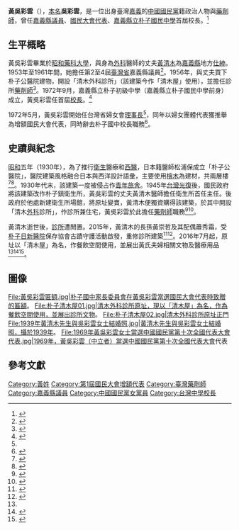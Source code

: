 {{Infobox Officeholder
| name = 黃吳彩雲
| image name =File:1968年黃吳彩雲女士擔任嘉義縣朴子國中校長於校長室留影.jpg 
| width = 
| sex = 女
| office15 = 第1屆增額[[國民大會代表|國民大會代表]]
| term_start15 = 1972年
| term_end15 = 1991年
| office16 = [[嘉義縣議員|嘉義縣議員]]
| term_start16 = 1953年2月21日
| term_end16 = 1964年2月20日
| constituency=
| birth_date = 1918年
| birth_place = {{TWN-JPN}}[[臺南州|臺南州]]
| death_date = 2005年
| death_place =
| Native place =  
| nationality = {{ROC}}
| party = {{KMT}}
| parents  = 
| relatives = 黃崇哲（孫）
| nickname = 
| spouse = [[黃清木|黃清木]]
| children = 
| profession = 
| website = 
| educate=
* [[昭和藥科大學|昭和藥科大學]]
| past = 
* [[中國國民黨第十次全國代表大會|中國國民黨第十次全國代表大會]]代表<br>（1969年）
* 第11－13屆[[台灣省婦女會|台灣省婦女會]]理事長<br>（1972年5月－1981年8月）
* 第1屆[[增額國民大會代表|增額國民大會代表]]<br>（1972年－1991年）
* [[第一屆國民大會|第一屆國民大會]]第六次會議[[國民大會主席團|主席團]]主席
* [[嘉義縣立朴子國民中學|嘉義縣立朴子國民中學]]校長<br>（1972年）
|caption=1968年，黃吳彩雲朴子國中校長任內於校長室留影}}

'''黃吳彩雲'''（{{bd|1918年||2005年||catIdx=}}），[[本名|本名]]'''吳彩雲'''，是一位出身臺灣[[嘉義縣|嘉義]]的[[中國國民黨|中國國民黨]]籍政治人物與[[藥劑師|藥劑師]]，曾任[[嘉義縣議員|嘉義縣議員]]、[[國民大會代表|國民大會代表]]、[[嘉義縣立朴子國民中學|嘉義縣立朴子國民中學]]首屆校長。<ref name=":0">{{Cite web|title=歷屆理事長|url=http://www.wahq.org.tw/img/news/%E7%90%86%E4%BA%8B%E9%95%B7%E5%80%91/bg.htm|accessdate=2021-02-10|work=www.wahq.org.tw}}</ref>

== 生平概略 ==
黃吳彩雲畢業於[[昭和藥科大學|昭和藥科大學]]，與身為[[外科|外科]]醫師的丈夫[[黃清木|黃清木]]為[[嘉義縣|嘉義縣]]地方[[仕紳|仕紳]]。1953年至1961年間，她擔任第2至4屆[[臺灣省|臺灣省]]嘉義縣議員<ref>{{Cite book|title=嘉義縣志：政事志|last=|first=|publisher=嘉義縣政府|year=|isbn=|location=|pages=|url=https://www.tbocc.gov.tw/ModuleMsg/Files/837/AttachFile/04-%E6%94%BF%E4%BA%8B%E5%BF%97381-402.pdf}}</ref>。1956年，與丈夫買下朴子公醫院建物，開設「清木外科診所」（該建築今作「清木屋」使用），並擔任診所[[藥劑師|藥劑師]]<ref>{{Cite web|title=漫遊朴子老屋顏|url=http://www.transculture.asia/post/1/Skw_3ZS9e|accessdate=2021-02-10|last=文化復新事|work=文化復新事|language=en|archive-date=2019-04-25|archive-url=https://web.archive.org/web/20190425122153/http://www.transculture.asia/post/1/Skw_3ZS9e|dead-url=no}}</ref>。1972年9月，嘉義縣立朴子初級中學（嘉義縣立朴子國民中學前身）成立，黃吳彩雲任首屆[[校長|校長]]。<ref>{{Cite web|title=校史沿革|url=http://www.ptjhs.cyc.edu.tw/modules/tadnews/page.php?ncsn=2&nsn=7|accessdate=2021-02-10|author=|date=|last=|format=|work=嘉義縣朴子國中|publisher=|language=zh-TW|archive-date=2021-02-12|archive-url=https://web.archive.org/web/20210212233755/http://www.ptjhs.cyc.edu.tw/modules/tadnews/page.php?ncsn=2&nsn=7|dead-url=no}}</ref>

1972年5月，黃吳彩雲開始任台灣省婦女會[[理事長|理事長]]<ref name=":0" />，同年以婦女團體代表獲推舉為增額國民大會代表，同時辭去朴子國中校長職務<ref>{{Cite journal|title=解嚴前臺灣婦女參政及其轉變(1945~1987)|author=盧文婷|url=https://www.th.gov.tw/new_site/05publish/03publishquery/02journal/01download.php?COLLECNUM=401062113|journal=臺灣文獻|issue=62|doi=|others=|year=2011|volume=1|page=259-292|pmid=|access-date=2021-02-10|archive-date=2020-09-18|archive-url=https://web.archive.org/web/20200918144733/http://www.th.gov.tw/new_site/05publish/03publishquery/02journal/01download.php?COLLECNUM=401062113|dead-url=no}}</ref>。

== 史蹟與紀念 ==
[[昭和|昭和]]五年（1930年），為了推行[[衛生|衛生]]醫療和[[西醫|西醫]]，日本籍醫師松浦保成立「朴子公醫院」，醫院建築風格融合日本與西洋設計語彙，主要使用[[檜木|檜木]]為建材，共兩層樓<ref name=":2">{{Cite web|title=見證朴子醫療史 清木外科診所|url=http://www.transculture.asia/post/1/B1Te3WS9e|accessdate=2021-02-10|last=文化復新事|work=文化復新事|language=en|archive-date=2021-02-15|archive-url=https://web.archive.org/web/20210215024244/http://www.transculture.asia/post/1/B1Te3WS9e|dead-url=no}}</ref><ref>{{cite news |author1=旅遊中心 |title=整修爺爺的診所！朴子老屋咖啡見證昭和時期的歷史 |work=ETtoday旅遊雲 |date=2018-06-22}}</ref>。1930年代末，該建築一度被侵占作[[青年旅舍|青年旅舍]]。1945年[[台灣光復|台灣光復]]後，國民政府將該建築改作朴子鎮衛生所，黃吳彩雲的丈夫黃清木醫師擔任衛生所首任主任。後政府於他處新建衛生所場館，將原址變賣，黃清木便獨資購得該建築，於其中開設「清木[[外科|外科]]診所」，作診所兼住宅，黃吳彩雲於此擔任[[藥劑師|藥劑師]]職務<ref>{{Cite web|title=朴子老醫館再造 杏林文史再續|url=https://enews.ccu.edu.tw/%E6%9C%B4%E5%AD%90%E8%80%81%E9%86%AB%E9%A4%A8%E5%86%8D%E9%80%A0-%E6%9D%8F%E6%9E%97%E6%96%87%E5%8F%B2%E5%86%8D%E7%BA%8C-979ebde6ebfa|accessdate=2021-02-11|date=2018-12-11|last=中正E報|work=Medium|language=en}}</ref><ref>{{cite news |author1=呂妍庭 |title=朴子老醫生館 變身咖啡廳 |url=https://www.chinatimes.com/newspapers/20170310000479-260107?chdtv |accessdate=2021-02-26 |work=中國時報 |date=2017-03-10}}</ref>。

黃清木逝世後，[[診所|診所]]遭閒置。2015年，黃清木的長孫黃崇哲及其配偶蕭秀霜，受[[朴子日新醫院|朴子日新醫院]]保存協會古蹟守護活動啟發，重修診所建築<ref>{{cite news |author1=林宜樟 |title=重整「清木外科診所」 孫找出藍晒圖 |url=https://news.ltn.com.tw/news/local/paper/929347 |accessdate=2021-02-26 |work=自由時報 |date=2015-11-04 |archive-date=2016-08-22 |archive-url=https://web.archive.org/web/20160822102527/http://news.ltn.com.tw/news/local/paper/929347 |dead-url=no }}</ref><ref>{{cite news |author1=林宜樟 |title=整修阿公診所 清木屋見證朴子醫療史 |url=https://news.ltn.com.tw/news/local/paper/999572 |accessdate=2021-02-26 |work=自由時報 |date=2016-06-12 |archive-date=2018-12-08 |archive-url=https://web.archive.org/web/20181208015807/http://news.ltn.com.tw/news/local/paper/999572 |dead-url=no }}</ref>。2016年7月起，原址以「清木屋」為名，作餐飲空間使用，並展出黃氏夫婦相關文物及醫療用品<ref name=":2" /><ref>{{cite news |title=朴子85年診所變身文創咖啡廳！第三代：保留在地歷史故事 |work=ETtoday旅遊雲 |date=2016-09-06}}</ref><ref>{{cite news |author1=侯瑞霞、方雅嫻 |title=朴子阿公的老診所 檜木老屋飄咖啡香 |url=https://www.ntdtv.com.tw/b5/20160706/video/175111.html?%E6%9C%B4%E5%AD%90%E9%98%BF%E5%85%AC%E7%9A%84%E8%80%81%E8%A8%BA%E6%89%80%20%E6%AA%9C%E6%9C%A8%E8%80%81%E5%B1%8B%E9%A3%84%E5%92%96%E5%95%A1%E9%A6%99 |accessdate=2021-02-26 |work=新唐人亞太台 |date=2016-07-06}}</ref>。

== 圖像 ==
<gallery>
File:黃吳彩雲匾額.jpg|朴子國中家長委員會在黃吳彩雲當選國民大會代表時致贈的匾額。
File:朴子清木屋01.jpg|清木外科診所原址，現以「清木屋」為名，作為餐飲空間使用，並展出診所文物。
File:朴子清木屋02.jpg|清木外科診所原址正門
File:1939年黃清木先生與吳彩雲女士結婚照.jpg|黃清木先生與吳彩雲女士結婚照，攝於1939年。
File:1969年黃吳彩雲女士當選中國國民黨第十次全國代表大會代表.jpg|1969年，黃吳彩雲（中立者）當選[[中國國民黨第十次全國代表大會|中國國民黨第十次全國代表大會]]代表
</gallery>

== 參考文獻 ==
{{Commons category|黃吳彩雲}}
{{Reflist|2}}

[[Category:黃姓|Category:黃姓]]
[[Category:第1屆國民大會增額代表|Category:第1屆國民大會增額代表]]
[[Category:臺灣藥劑師|Category:臺灣藥劑師]]
[[Category:嘉義縣議員|Category:嘉義縣議員]]
[[Category:中國國民黨女黨員|Category:中國國民黨女黨員]]
[[Category:台灣中學校長|Category:台灣中學校長]]